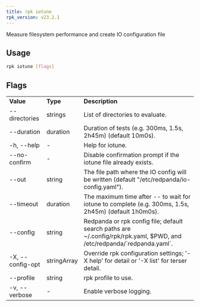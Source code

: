 ```yaml
---
title: rpk iotune
rpk_version: v23.2.1
---
```


Measure filesystem performance and create IO configuration file

## Usage

```bash
rpk iotune [flags]
```

## Flags

<table>
  <tbody>
    <tr>
      <td>
        <strong>Value</strong>
      </td>
      <td>
        <strong>Type</strong>
      </td>
      <td>
        <strong>Description</strong>
      </td>
    </tr>
    <tr>
      <td>--directories</td>
      <td>strings</td>
      <td>List of directories to evaluate.</td>
    </tr>
    <tr>
      <td>--duration</td>
      <td>duration</td>
      <td>Duration of tests (e.g. 300ms, 1.5s, 2h45m) (default 10m0s).</td>
    </tr>
    <tr>
      <td>-h, --help</td>
      <td>-</td>
      <td>Help for iotune.</td>
    </tr>
    <tr>
      <td>--no-confirm</td>
      <td>-</td>
      <td>Disable confirmation prompt if the iotune file already exists.</td>
    </tr>
    <tr>
      <td>--out</td>
      <td>string</td>
      <td>
        The file path where the IO config will be written (default
        "/etc/redpanda/io-config.yaml").
      </td>
    </tr>
    <tr>
      <td>--timeout</td>
      <td>duration</td>
      <td>
        The maximum time after -- to wait for iotune to complete (e.g. 300ms,
        1.5s, 2h45m) (default 1h0m0s).
      </td>
    </tr>
    <tr>
      <td>--config</td>
      <td>string</td>
      <td>
        Redpanda or rpk config file; default search paths are
        ~/.config/rpk/rpk.yaml, $PWD, and /etc/redpanda/`redpanda.yaml`.
      </td>
    </tr>
    <tr>
      <td>-X, --config-opt</td>
      <td>stringArray</td>
      <td>
        Override rpk configuration settings; '-X help' for detail or '-X list'
        for terser detail.
      </td>
    </tr>
    <tr>
      <td>--profile</td>
      <td>string</td>
      <td>rpk profile to use.</td>
    </tr>
    <tr>
      <td>-v, --verbose</td>
      <td>-</td>
      <td>Enable verbose logging.</td>
    </tr>
  </tbody>
</table>
